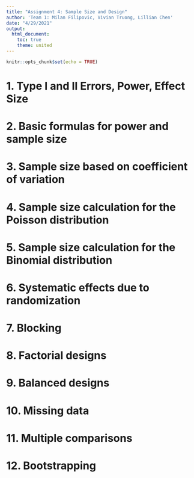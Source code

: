 ```yaml
---
title: "Assignment 4: Sample Size and Design"
author: 'Team 1: Milan Filipovic, Vivian Truong, Lillian Chen'
date: "4/29/2021"
output: 
  html_document:
    toc: true
    theme: united
---
```


```r
knitr::opts_chunk$set(echo = TRUE)
```



# 1. Type I and II Errors, Power, Effect Size 



# 2. Basic formulas for power and sample size 


# 3. Sample size based on coefficient of variation 


# 4. Sample size calculation for the Poisson distribution 


# 5. Sample size calculation for the Binomial distribution 


# 6. Systematic effects due to randomization 


# 7. Blocking 


# 8. Factorial designs 


# 9. Balanced designs 


# 10. Missing data 


# 11. Multiple comparisons 


# 12. Bootstrapping 

